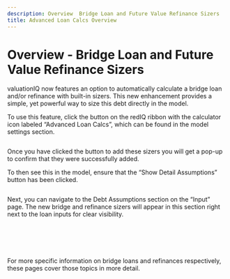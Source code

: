 ```yaml
---
description: Overview  Bridge Loan and Future Value Refinance Sizers
title: Advanced Loan Calcs Overview
---
```


**Overview - Bridge Loan and Future Value Refinance Sizers**
============================================================


valuationIQ now features an option to automatically calculate a bridge loan and/or refinance with built-in sizers. This new enhancement provides a simple, yet powerful way to size this debt directly in the model.


To use this feature, click the button on the redIQ ribbon with the calculator icon labeled “Advanced Loan Calcs”, which can be found in the model settings section.


<Frame>
  <img src="/images/rediq/017003eae6951bb4cd83b1f10266af99b63c4a50.png" alt="" />
</Frame>


Once you have clicked the button to add these sizers you will get a pop-up to confirm that they were successfully added.


To then see this in the model, ensure that the “Show Detail Assumptions” button has been clicked.


<Frame>
  <img src="/images/rediq/d44aefb11c97f8b3931f7f278fc67764ad3febe5.png" alt="" />
</Frame>


Next, you can navigate to the Debt Assumptions section on the “Input” page. The new bridge and refinance sizers will appear in this section right next to the loan inputs for clear visibility.


 


<Frame>
  <img src="/images/rediq/9c40045722c70a8d510b861a3c2764452edb3bdd.png" alt="" />
</Frame>


 


For more specific information on bridge loans and refinances respectively, these pages cover those topics in more detail.